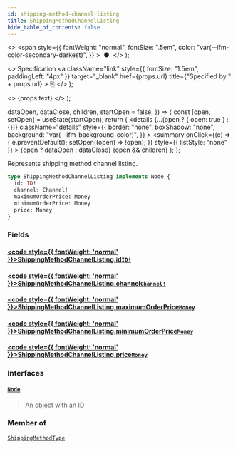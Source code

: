 ```yaml
---
id: shipping-method-channel-listing
title: ShippingMethodChannelListing
hide_table_of_contents: false
---
```


  <>
    <span
      style={{
        fontWeight: "normal",
        fontSize: ".5em",
        color: "var(--ifm-color-secondary-darkest)",
      }}
    >
      &nbsp;●&nbsp;
    </span>
  </>
);

  <>
    Specification
    <a
      className="link"
      style={{ fontSize: "1.5em", paddingLeft: "4px" }}
      target="\_blank"
      href={props.url}
      title={"Specified by " + props.url}
    >
      ⎘
    </a>
  </>
);

  <>
    <span className={props.class}>{props.text}</span>
  </>
);


  dataOpen,
  dataClose,
  children,
  startOpen = false,
}) => {
  const [open, setOpen] = useState(startOpen);
  return (
    <details
      {...(open ? { open: true } : {})}
      className="details"
      style={{
        border: "none",
        boxShadow: "none",
        background: "var(--ifm-background-color)",
      }}
    >
      <summary
        onClick={(e) => {
          e.preventDefault();
          setOpen((open) => !open);
        }}
        style={{ listStyle: "none" }}
      >
        {open ? dataOpen : dataClose}
      </summary>
      {open && children}
    </details>
  );
};

Represents shipping method channel listing.

```graphql
type ShippingMethodChannelListing implements Node {
  id: ID!
  channel: Channel!
  maximumOrderPrice: Money
  minimumOrderPrice: Money
  price: Money
}
```

### Fields

#### [<code style={{ fontWeight: 'normal' }}>ShippingMethodChannelListing.<b>id</b></code>](#)<Bullet />[`ID!`](../../../api-reference/miscellaneous/scalars/id) <Badge class="badge badge--secondary" text="non-null"/> <Badge class="badge badge--secondary" text="scalar"/>

>

#### [<code style={{ fontWeight: 'normal' }}>ShippingMethodChannelListing.<b>channel</b></code>](#)<Bullet />[`Channel!`](../../../api-reference/channels/objects/channel) <Badge class="badge badge--secondary" text="non-null"/> <Badge class="badge badge--secondary" text="object"/>

>

#### [<code style={{ fontWeight: 'normal' }}>ShippingMethodChannelListing.<b>maximumOrderPrice</b></code>](#)<Bullet />[`Money`](../../../api-reference/miscellaneous/objects/money) <Badge class="badge badge--secondary" text="object"/>

>

#### [<code style={{ fontWeight: 'normal' }}>ShippingMethodChannelListing.<b>minimumOrderPrice</b></code>](#)<Bullet />[`Money`](../../../api-reference/miscellaneous/objects/money) <Badge class="badge badge--secondary" text="object"/>

>

#### [<code style={{ fontWeight: 'normal' }}>ShippingMethodChannelListing.<b>price</b></code>](#)<Bullet />[`Money`](../../../api-reference/miscellaneous/objects/money) <Badge class="badge badge--secondary" text="object"/>

>

### Interfaces

#### [`Node`](../../../api-reference/miscellaneous/interfaces/node) <Badge class="badge badge--secondary" text="interface"/>

> An object with an ID

### Member of

[`ShippingMethodType`](../../../api-reference/shipping/objects/shipping-method-type) <Badge class="badge badge--secondary" text="object"/>
